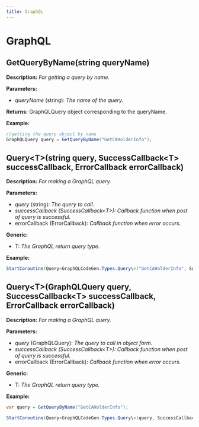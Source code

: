 ```yaml
---
title: GraphQL
---
```


# GraphQL

## GetQueryByName(string queryName)

**Description:** *For getting a query by name.*

**Parameters:**

-   *queryName* (string): *The name of the query.*

**Returns:** GraphQLQuery object corresponding to the queryName.

**Example:**

```c#
//getting the query object by name
GraphQLQuery query = GetQueryByName("GetCAHolderInfo");
```

## Query<T\>(string query, SuccessCallback<T\> successCallback, ErrorCallback errorCallback)

**Description:** *For making a GraphQL query.*

**Parameters:**

-   *query* (string): *The query to call.*
-   *successCallback (SuccessCallback<T\>): Callback function when post of query is successful.*
-   errorCallback (ErrorCallback): *Callback function when error occurs.*

**Generic:**

-   T: *The GraphQL return query type.*

**Example:**

```c#
StartCoroutine(Query<GraphQLCodeGen.Types.Query\>("GetCAHolderInfo", SuccessCallback, ErrorCallback));
```

## Query<T\>(GraphQLQuery query, SuccessCallback<T\> successCallback, ErrorCallback errorCallback)

**Description:** *For making a GraphQL query.*

**Parameters:**

-   *query* (GraphQLQuery): *The query to call in object form.*
-   *successCallback (SuccessCallback<T\>): Callback function when post of query is successful.*
-   errorCallback (ErrorCallback): *Callback function when error occurs.*

**Generic:**

-   T: *The GraphQL return query type.*

**Example:**

```c#
var query = GetQueryByName("GetCAHolderInfo");

StartCoroutine(Query<GraphQLCodeGen.Types.Query\>(query, SuccessCallback, ErrorCallback));
```
